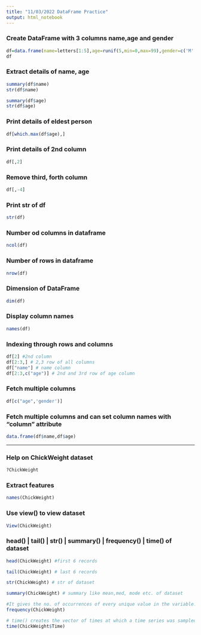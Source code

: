 ```yaml
---
title: "11/03/2022 DataFrame Practice"
output: html_notebook
---
```


### Create DataFrame with 3 columns name,age and gender
```r
df=data.frame(name=letters[1:5],age=runif(5,min=0,max=99),gender=c('M','F','F','M','F'))
df
```
### Extract details of name, age
```r
summary(df$name)
str(df$name)
```
```r
summary(df$age)
str(df$age)
```
### Print details of eldest person
```r
df[which.max(df$age),]
```
### Print details of 2nd column
```r
df[,2]
```
### Remove third, forth column
```r
df[,-4]
```
### Print str of df
```r
str(df)
```
### Number od columns in dataframe
```r
ncol(df)
```
### Number of rows in dataframe
```r
nrow(df)
```
### Dimension of DataFrame
```r
dim(df)
```
### Display column names
```r
names(df)
```
### Indexing through rows and columns
```r
df[2] #2nd column 
df[2:3,] # 2,3 row of all columns
df["name"] # name column
df[2:3,c("age")] # 2nd and 3rd row of age column
```
### Fetch multiple columns
```r
df[c("age",'gender')]
```
### Fetch multiple columns and can set column names with "column" attribute
```r
data.frame(df$name,df$age)
```
---
### Help on ChickWeight dataset
```r
?ChickWeight
```
### Extract features
```r
names(ChickWeight)
```
### Use view() to view dataset
```r
View(ChickWeight)
```
### head() | tail() | str() | summary() | frequency() | time() of dataset
```r
head(ChickWeight) #first 6 records
```
```r
tail(ChickWeight) # last 6 records
```
```r
str(ChickWeight) # str of dataset
```
```r
summary(ChickWeight) # summary like mean,med, mode etc. of dataset
```
```r
#It gives the no. of occurrences of every unique value in the variable.
frequency(ChickWeight)
```
```r
# time() creates the vector of times at which a time series was sampled.
time(ChickWeight$Time)
```

